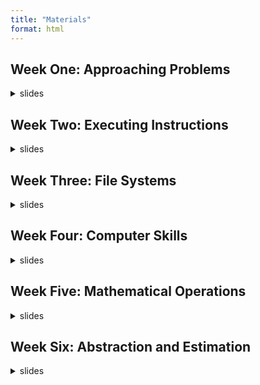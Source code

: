 ```yaml
---
title: "Materials"
format: html
---
```


## Week One: Approaching Problems

<details>
<summary>slides</summary>
```.markdown
```
[PB&J Activity](https://docs.google.com/document/d/1m7O--TNvEK-KEJefZ7IMXnZ2FGdbTyl9ZqxN2UYQn_0/edit?usp=sharing)
</details>

## Week Two: Executing Instructions

<details>
<summary>slides</summary>
```.markdown
```
[Scavenger Hunt Activity](https://docs.google.com/document/d/1m659nBm16241a9HVVtIv3dAaDAlo06ZRebBpi2syj9E/edit?usp=sharing)
</details>

## Week Three: File Systems

<details>
<summary>slides</summary>
```.markdown
```

[File Structure Activity](https://docs.google.com/document/d/1aIPf2ZkHeOAF-N-qLz71iIwLwx0sdi66zhXGC8bZAQ8/edit?usp=sharing)
</details>

## Week Four: Computer Skills

<details>
<summary>slides</summary>

![](slides/search-and-typing.pdf){height=100%}

- [Slides Full Size](slides/search-and-typing.pdf)
- [Wikipedia Races Activity](https://docs.google.com/document/d/1w_cMIaJ9sXRdjJNqzMmKLXKbJyDBALnY4B7vnL0-Xik/edit?usp=sharing)

</details>

## Week Five: Mathematical Operations

<details>
<summary>slides</summary>
```.markdown
```
[Jeopardy Activity](slides/jeopardy/board.md)

</details>

## Week Six: Abstraction and Estimation

<details>
<summary>slides</summary>
</details>

